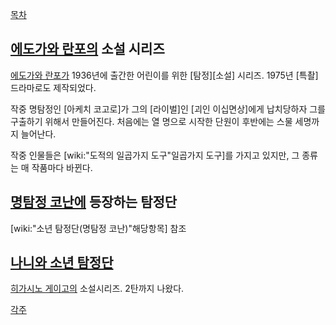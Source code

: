 [[목차]]

== [[에도가와 란포]]의 소설 시리즈 ==
[[에도가와 란포]]가 1936년에 출간한 어린이를 위한 [탐정][소설] 시리즈. 1975년 [특촬] 드라마로도 제작되었다.

작중 명탐정인 [아케치 코고로]가 그의 [라이벌]인 [괴인 이십면상]에게 납치당하자 그를 구출하기 위해서 만들어진다. 처음에는 열 명으로 시작한 단원이 후반에는 스물 세명까지 늘어난다.

작중 인물들은 [wiki:"도적의 일곱가지 도구"일곱가지 도구]를 가지고 있지만, 그 종류는 매 작품마다 바뀐다.


== [[명탐정 코난]]에 등장하는 탐정단 ==
[wiki:"소년 탐정단(명탐정 코난)"해당항목] 참조

== [[나니와 소년 탐정단]] ==
[[히가시노 게이고]]의 소설시리즈. 2탄까지 나왔다.

[[각주]]
